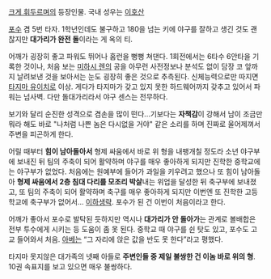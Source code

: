 [[크게 휘두르며]]의 등장인물. 국내 성우는 [[이호산]]

[[포수]] 겸 5번 타자. 1학년인데도 불구하고 180을 넘는 키에 야구를 잘하고 생긴 것도 괜찮지만 '''대가리가 완전 돌'''이라는 게 옥의 티. 

어깨가 굉장히 좋고 파워도 뛰어나 홈런을 뻥뻥 쳐댄다. 1회전에서는 6타수 6안타을 기록한 것이나, 처음 보는 [[미하시 렌]]의 공을 아무런 사전정보나 분석도 없이 담장 코 앞까지 날려보낸 것을 보아서는 눈도 굉장히 좋은 것으로 추측된다. 신체능력으로만 따지면 [[타지마 유이치로]] 이상. 게다가 타지마가 갖고 있지 못한 하드웨어까지 갖추고 있어서 파워는 넘사벽. 다만 돌대가리라서 야구 센스는 전무하다.

보기와 달리 순진한 성격으로 겸손을 많이 떤다...기보다는 '''자책감'''이 강해서 남이 조금만 뭐라 해도 바로 "나처럼 나쁜 놈은 다시없을 거야" 같은 소리를 하며 진짜로 울어제껴서 주변을 피곤하게 한다.

어릴 때부터 '''힘이 남아돌아서''' 형제 싸움에서 바로 위 형을 내팽개칠 정도라 소년 야구부에 보내진 뒤 팀의 주축이 되어 활약하며 야구를 매우 좋아하게 되지만 진학한 중학교에는 야구부가 없었다. 처음에는 원예부에 들어가 과일을 키우려고 했으나 또 힘이 남아돌아 '''형제 싸움에서 2층 침대 다리를 모조리 박살'''내는 위업을 달성한 뒤 축구부에 보내졌고, 또 팀의 주축이 되어 활약하며 축구를 매우 좋아하게 되지만 이번엔 또 진학한 고등학교에 축구부가 없어서... [[이하생략]]. 포수가 된 건 이번이 처음이라고 한다.

어깨가 좋아서 포수로 발탁된 듯하지만 역시나 '''대가리가 안 돌아가'''는 관계로 볼배합은 전부 투수에게 시키는 등 도움이 좀 못 된다. 중학교 때 야구를 쉰 탓도 있고, 포수도 고교 들어와서 처음. [[아베 타카야|아베]]는 “그 자리에 앉은 값을 반도 못 한다”라고 평했다.

타지마 못지않은 대가족의 넷째 아들로 '''주변인들 중 제일 불쌍한 건 이놈 바로 위의 형'''. 10권 속표지를 보고 있으면 매우 불쌍하다.
